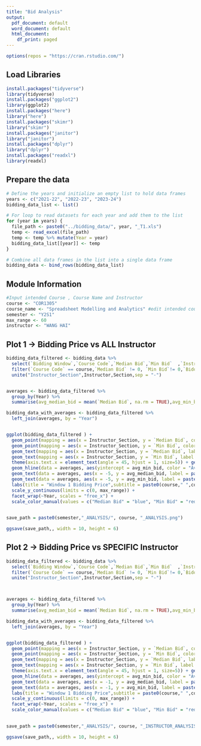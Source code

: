 ```yaml
---
title: "Bid Analysis"
output:
  pdf_document: default
  word_document: default
  html_document:
    df_print: paged
---
```

```r
options(repos = "https://cran.rstudio.com/")
```

## Load Libraries
```r
install.packages("tidyverse")
library(tidyverse)
install.packages("ggplot2")
library(ggplot2)
install.packages("here")
library("here")
install.packages("skimr")
library("skimr")
install.packages("janitor")
library("janitor")
install.packages("dplyr")
library("dplyr")
install.packages("readxl")
library(readxl)
```

## Prepare the data
```r

# Define the years and initialize an empty list to hold data frames
years <- c("2021-22", "2022-23", "2023-24")
bidding_data_list <- list()

# For loop to read datasets for each year and add them to the list
for (year in years) {
  file_path <- paste0("../bidding_data/", year, "_T1.xls")
  temp <- read_excel(file_path)
  temp <- temp %>% mutate(Year = year)
  bidding_data_list[[year]] <- temp
}

# Combine all data frames in the list into a single data frame
bidding_data <- bind_rows(bidding_data_list)
```

## Module Information
```r
#Input intended Course , Course Name and Instructor
course <- "COR1305" 
course_name <- "Spreadsheet Modelling and Analytics" #edit intended course name
semester <- "Y2S1"
max_range <- 60
instructor <- "WANG HAI"
```

## Plot 1 -> Bidding Price vs ALL Instructor
```r

bidding_data_filtered <- bidding_data %>% 
  select(`Bidding Window`,`Course Code`,`Median Bid`,`Min Bid`  ,`Instructor`,Section ,Year) %>% 
  filter(`Course Code` == course,`Median Bid` != 0, `Min Bid`!= 0,`Bidding Window` == "Round 1 Window 1") %>% 
  unite("Instructor_Section",Instructor,Section,sep = "-")


averages <- bidding_data_filtered %>%
  group_by(Year) %>%
  summarise(avg_median_bid = mean(`Median Bid`, na.rm = TRUE),avg_min_bid = mean(`Min Bid`, na.rm = TRUE))

bidding_data_with_averages <- bidding_data_filtered %>%
  left_join(averages, by = "Year")


ggplot(bidding_data_filtered ) +
  geom_point(mapping = aes(x = Instructor_Section, y = `Median Bid`, color = "Median Bid"), size = 0.5) +
  geom_point(mapping = aes(x = Instructor_Section, y = `Min Bid`, color = "Min Bid"), size = 0.5) +
  geom_text(mapping = aes(x = Instructor_Section, y = `Median Bid`, label = `Median Bid`), vjust = -0.8, color = "blue", size = 2)+
  geom_text(mapping = aes(x = Instructor_Section, y = `Min Bid`, label = `Min Bid`), vjust = 1.8, color = "red", size = 2) +
  theme(axis.text.x = element_text(angle = 45, hjust = 1, size=5)) + geom_hline(data = averages, aes(yintercept = avg_median_bid,    color = "Avg Median Bid"), linetype = "dashed") +
  geom_hline(data = averages, aes(yintercept = avg_min_bid, color = "Avg Min Bid"), linetype = "dotted") +
  geom_text(data = averages, aes(x = -5, y = avg_median_bid, label = paste("Avg Median:", round(avg_median_bid, 2))), color =        "blue", vjust = -1.5,  hjust = -0.1,size=2) +
  geom_text(data = averages, aes(x = -5, y = avg_min_bid, label = paste("Avg Min:", round(avg_min_bid, 2))), color = "red", vjust =   -1, hjust =  -0.1,size=2) +
  labs(title = "Window 1 Bidding Price",subtitle = paste0(course," ",course_name) ,y = "Bid Price") +
  scale_y_continuous(limits = c(0, max_range)) +
  facet_wrap(~Year, scales = "free_x") +
  scale_color_manual(values = c("Median Bid" = "blue", "Min Bid" = "red"), name = "Bid Type")
  

save_path = paste0(semester,"_ANALYSIS/", course, "_ANALYSIS.png")

ggsave(save_path,, width = 10, height = 6)
```

## Plot 2 -> Bidding Price vs SPECIFIC Instructor
```r

bidding_data_filtered <- bidding_data %>% 
  select(`Bidding Window`,`Course Code`,`Median Bid`,`Min Bid`  ,`Instructor`,Section ,Year) %>% 
  filter(`Course Code` == course,`Median Bid` != 0, `Min Bid`!= 0,`Bidding Window` == "Round 1 Window 1",Instructor==instructor)%>%
  unite("Instructor_Section",Instructor,Section,sep = "-")



averages <- bidding_data_filtered %>%
  group_by(Year) %>%
  summarise(avg_median_bid = mean(`Median Bid`, na.rm = TRUE),avg_min_bid = mean(`Min Bid`, na.rm = TRUE))

bidding_data_with_averages <- bidding_data_filtered %>%
  left_join(averages, by = "Year")


ggplot(bidding_data_filtered ) +
  geom_point(mapping = aes(x = Instructor_Section, y = `Median Bid`, color = "Median Bid"), size = 0.5) +
  geom_point(mapping = aes(x = Instructor_Section, y = `Min Bid`, color = "Min Bid"), size = 0.5) +
  geom_text(mapping = aes(x = Instructor_Section, y = `Median Bid`, label = `Median Bid`), vjust = -0.8, color = "blue", size = 2)+
  geom_text(mapping = aes(x = Instructor_Section, y = `Min Bid`, label = `Min Bid`), vjust = 1.8, color = "red", size = 2) +
  theme(axis.text.x = element_text(angle = 45, hjust = 1, size=5)) + geom_hline(data = averages, aes(yintercept = avg_median_bid,    color = "Avg Median Bid"), linetype = "dashed") +
  geom_hline(data = averages, aes(yintercept = avg_min_bid, color = "Avg Min Bid"), linetype = "dotted") +
  geom_text(data = averages, aes(x = -1, y = avg_median_bid, label = paste("Avg Median:", round(avg_median_bid, 2))), color =        "blue", vjust = -1.5,  hjust = -0.1,size=2) +
  geom_text(data = averages, aes(x = -1, y = avg_min_bid, label = paste("Avg Min:", round(avg_min_bid, 2))), color = "red", vjust =   -1, hjust =  -0.1,size=2) +
  labs(title = "Window 1 Bidding Price",subtitle = paste0(course," ",course_name) ,y = "Bid Price") +
  scale_y_continuous(limits = c(0, max_range)) +
  facet_wrap(~Year, scales = "free_x") +
  scale_color_manual(values = c("Median Bid" = "blue", "Min Bid" = "red"), name = "Bid Type")
  

save_path = paste0(semester,"_ANALYSIS/", course, "_INSTRUCTOR_ANALYSIS.png")

ggsave(save_path,, width = 10, height = 6)
```